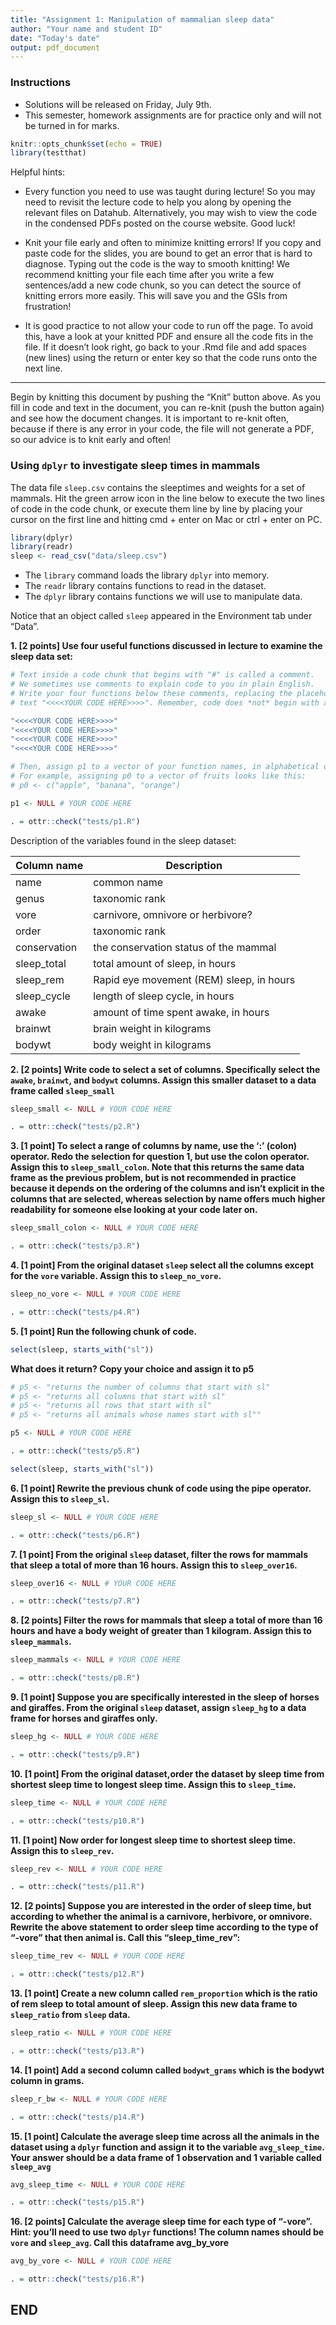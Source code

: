 ```yaml
---
title: "Assignment 1: Manipulation of mammalian sleep data"
author: "Your name and student ID"
date: "Today's date"
output: pdf_document
---
```



### Instructions 
* Solutions will be released on Friday, July 9th.
* This semester, homework assignments are for practice only and will not be turned in for marks.

```r
knitr::opts_chunk$set(echo = TRUE)
library(testthat)
```

Helpful hints:

- Every function you need to use was taught during lecture! So you may need to 
revisit the lecture code to help you along by opening the relevant files on Datahub. 
Alternatively, you may wish to view the code in the condensed PDFs posted 
on the course website. Good luck!

- Knit your file early and often to minimize knitting errors! If you copy and 
paste code for the slides, you are bound to get an error that is hard to 
diagnose. Typing out the code is the way to smooth knitting! We recommend 
knitting your file each time after you write a few sentences/add a new code 
chunk, so you can detect the source of knitting errors more easily. This will 
save you and the GSIs from frustration! 

- It is good practice to not allow your code to run off the page. To
avoid this, have a look at your knitted PDF and ensure all the code fits in the 
file. 
If it doesn't look right, go back to your .Rmd file and add spaces (new lines) using 
the return or enter key so that the code runs onto the next line.

\newpage

--------------------------------------------------------------------------------

Begin by knitting this document by pushing the "Knit" button above. As you fill 
in code and text in the document, you can re-knit (push the button again) and 
see how the document changes. It is important to re-knit often, because if there
is any error in your code, the file will not generate a PDF, so our advice is to
knit early and often!

### Using `dplyr` to investigate sleep times in mammals

The data file `sleep.csv` contains the sleeptimes and weights for a set of mammals. 
Hit the green arrow icon in the line below to execute the two lines of code in 
the code chunk, or execute them line by line by placing your cursor on the first 
line and hitting cmd + enter on Mac or ctrl + enter on PC. 

```r
library(dplyr)
library(readr)
sleep <- read_csv("data/sleep.csv")
```

- The `library` command loads the library `dplyr` into memory. 
- The `readr` library contains functions to read in the dataset.
- The `dplyr` library contains functions we will use to manipulate data.

Notice that an object called `sleep` appeared in the Environment tab under "Data". 

\newpage

**1. [2 points] Use four useful functions discussed in lecture to examine the sleep data set:**

```r
# Text inside a code chunk that begins with "#" is called a comment. 
# We sometimes use comments to explain code to you in plain English.
# Write your four functions below these comments, replacing the placeholder
# text "<<<<YOUR CODE HERE>>>>". Remember, code does *not* begin with a "#"

"<<<<YOUR CODE HERE>>>>"
"<<<<YOUR CODE HERE>>>>"
"<<<<YOUR CODE HERE>>>>"
"<<<<YOUR CODE HERE>>>>"

# Then, assign p1 to a vector of your function names, in alphabetical order.
# For example, assigning p0 to a vector of fruits looks like this:
# p0 <- c("apple", "banana", "orange")
```

```r
p1 <- NULL # YOUR CODE HERE
```

```r
. = ottr::check("tests/p1.R")
```


\newpage

Description of the variables found in the sleep dataset:

| Column name	| Description |
|-------------|-------------|
|name	|common name|
|genus	|taxonomic rank|
|vore	|carnivore, omnivore or herbivore?|
|order	| taxonomic rank|
|conservation	|the conservation status of the mammal|
|sleep_total|	total amount of sleep, in hours|
|sleep_rem |	Rapid eye movement (REM) sleep, in hours |
|sleep_cycle|	length of sleep cycle, in hours|
|awake|	amount of time spent awake, in hours|
|brainwt|	brain weight in kilograms|
|bodywt|	body weight in kilograms|

**2. [2 points] Write code to select a set of columns. Specifically select the `awake`, `brainwt`, and `bodywt` columns. Assign this smaller dataset to a data frame called `sleep_small`**

```r
sleep_small <- NULL # YOUR CODE HERE
```

```r
. = ottr::check("tests/p2.R")
```

\newpage

**3. [1 point] To select a range of columns by name, use the ':' (colon) operator. Redo the selection for question 1, but use the colon operator. Assign this to `sleep_small_colon`. Note that this returns the same data frame as the previous problem, but is not recommended in practice because it depends on the ordering of the columns and isn't explicit in the columns that are selected, whereas selection by name offers much higher readability for someone else looking at your code later on.**

```r
sleep_small_colon <- NULL # YOUR CODE HERE
```

```r
. = ottr::check("tests/p3.R")
```
\newpage

**4. [1 point] From the original dataset `sleep` select all the columns except for the `vore` variable. Assign this to `sleep_no_vore`.**

```r
sleep_no_vore <- NULL # YOUR CODE HERE
```

```r
. = ottr::check("tests/p4.R")
```

\newpage

**5. [1 point] Run the following chunk of code.**

```r
select(sleep, starts_with("sl"))
```

**What does it return? Copy your choice and assign it to p5**
```r
# p5 <- "returns the number of columns that start with sl"
# p5 <- "returns all columns that start with sl"
# p5 <- "returns all rows that start with sl"
# p5 <- "returns all animals whose names start with sl""
```

```r
p5 <- NULL # YOUR CODE HERE
```

```r
. = ottr::check("tests/p5.R")
```

\newpage

```r
select(sleep, starts_with("sl"))
```

**6. [1 point] Rewrite the previous chunk of code using the pipe operator. Assign this to `sleep_sl`.**

```r
sleep_sl <- NULL # YOUR CODE HERE
```

```r
. = ottr::check("tests/p6.R")
```


\newpage

**7. [1 point] From the original `sleep` dataset, filter the rows for mammals that sleep a total of more than 16 hours. Assign this to `sleep_over16`.**

```r
sleep_over16 <- NULL # YOUR CODE HERE
```

```r
. = ottr::check("tests/p7.R")
```

\newpage

**8. [2 points] Filter the rows for mammals that sleep a total of more than 16 hours and have a body weight of greater than 1 kilogram. Assign this to `sleep_mammals`.**

```r
sleep_mammals <- NULL # YOUR CODE HERE
```

```r
. = ottr::check("tests/p8.R")
```

\newpage

**9. [1 point] Suppose you are specifically interested in the sleep of horses and giraffes. From the original `sleep` dataset, assign `sleep_hg` to a data frame for horses and giraffes only. **

```r
sleep_hg <- NULL # YOUR CODE HERE
```

```r
. = ottr::check("tests/p9.R")
```

\newpage

**10. [1 point] From the original dataset,order the dataset by sleep time from shortest sleep time to longest sleep time. Assign this to `sleep_time`.**

```r
sleep_time <- NULL # YOUR CODE HERE
```

```r
. = ottr::check("tests/p10.R")
```

\newpage

**11. [1 point] Now order for longest sleep time to shortest sleep time. Assign this to `sleep_rev`.**


```r
sleep_rev <- NULL # YOUR CODE HERE
```

```r
. = ottr::check("tests/p11.R")
```

\newpage

**12. [2 points] Suppose you are interested in the order of sleep time, but according to whether the animal is a carnivore, herbivore, or omnivore. Rewrite the above statement to order sleep time according to the type of "-vore" that then animal is. Call this "sleep_time_rev":**

```r
sleep_time_rev <- NULL # YOUR CODE HERE
```

```r
. = ottr::check("tests/p12.R")
```
\newpage

**13. [1 point] Create a new column called `rem_proportion` which is the ratio of rem sleep to total amount of sleep. Assign this new data frame to `sleep_ratio` from `sleep` data.**

```r
sleep_ratio <- NULL # YOUR CODE HERE
```

```r
. = ottr::check("tests/p13.R")
```

\newpage

**14. [1 point] Add a second column called `bodywt_grams` which is the bodywt column in grams.**

```r
sleep_r_bw <- NULL # YOUR CODE HERE
```

```r
. = ottr::check("tests/p14.R")
```

\newpage

**15. [1 point] Calculate the average sleep time across all the animals in the dataset using a `dplyr` function and assign it to the variable `avg_sleep_time`. Your answer should be a data frame of 1 observation and 1 variable called `sleep_avg`**

```r
avg_sleep_time <- NULL # YOUR CODE HERE
```

```r
. = ottr::check("tests/p15.R")
```

\newpage

**16. [2 points] Calculate the average sleep time for each type of "-vore". Hint: you'll need to use two `dplyr` functions! The column names should be `vore` and `sleep_avg`. Call this dataframe avg_by_vore**

```r
avg_by_vore <- NULL # YOUR CODE HERE

```

```r
. = ottr::check("tests/p16.R")
```

## END

